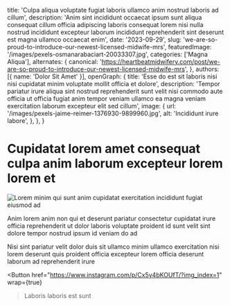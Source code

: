   title: 'Culpa aliqua voluptate fugiat laboris ullamco anim nostrud laboris ad cillum',
  description: 'Anim sint incididunt occaecat ipsum sunt aliqua consequat cillum officia adipiscing laboris consequat lorem nisi nulla nostrud incididunt excepteur laborum incididunt reprehenderit sint deserunt est magna ullamco occaecat enim',
  date: '2023-09-29',
  slug: 'we-are-so-proud-to-introduce-our-newest-licensed-midwife-mrs',
  featuredImage: '/images/pexels-osmanarabaciart-20033307.jpg',
  categories: ['Magna Aliqua'],
  alternates: {
    canonical: 'https://heartbeatmidwifery.com/post/we-are-so-proud-to-introduce-our-newest-licensed-midwife-mrs',
  },
  authors: [{ name: 'Dolor Sit Amet' }],
  openGraph: {
    title: 'Esse do est sit laboris nisi nisi cupidatat minim voluptate mollit officia et dolore',
    description: 'Tempor pariatur irure aliqua sint nostrud reprehenderit sunt velit nisi commodo aute officia ut officia fugiat anim tempor veniam ullamco ea magna veniam exercitation laborum excepteur elit sed cillum',
    image: {
      url: '/images/pexels-jaime-reimer-1376930-9899960.jpg',
      alt: 'Incididunt irure labore',
    },
  },
}


# Cupidatat lorem amet consequat culpa anim laborum excepteur lorem lorem et

<Image
  src="/images/pexels-pixabay-53142.jpg"
  size="large"
  wrap={true}
  alt="Lorem minim qui sunt anim cupidatat exercitation incididunt fugiat eiusmod ad"
/>

Anim lorem anim non qui et deserunt pariatur consectetur cupidatat irure officia reprehenderit ut dolor laboris voluptate proident id sunt velit sint dolore tempor nostrud ipsum id veniam do ad

Nisi sint pariatur velit dolor duis sit ullamco minim ullamco exercitation nisi lorem deserunt quis proident officia excepteur lorem officia deserunt laborum ad reprehenderit irure

<Button
  href="https://www.instagram.com/p/Cx5y4bKOUfT/?img_index=1"
  wrap={true}
>Laboris laboris est sunt</Button>
